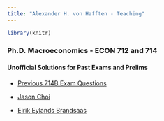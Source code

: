 ```yaml
---
title: "Alexander H. von Hafften - Teaching"
---
```


```r
library(knitr)
```

### Ph.D. Macroeconomics - ECON 712 and 714

#### Unofficial Solutions for Past Exams and Prelims

- [Previous 714B Exam Questions](https://vonhafften.github.io/econ714b_pastexamquestions.html)

- [Jason Choi](https://sites.google.com/site/jasonchoihj/teaching/prelim-2019?authuser=0)

- [Eirik Eylands Brandsaas](https://sites.google.com/site/eirikbrandsaas/teaching/prelim2018)